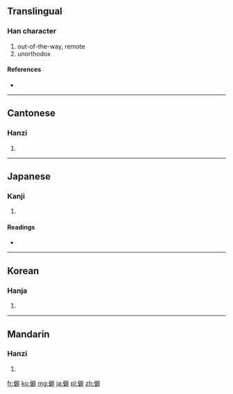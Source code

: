 ==Translingual==

===Han character===
{{Han char|rn=9|rad=人|as=13|sn=15|four=2024<sub>1</sub>|canj=人尸口十 (OSRJ)}}

# out-of-the-way, remote
# unorthodox

====References====
* {{Han ref|kx=0118.140|dkj=01166|dj=0250.240|hdz=10229.050|uh=50FB|ud=20731|bh=BBF7|bd=48119}}

----

==Cantonese==

===Hanzi===
{{yue-hanzi|jyut=|y=pik1}}

# {{defn|lang=yue|sort=人13}}

----

==Japanese==

===Kanji===
{{ja-kanji|grade=|rs=人13}}

# {{defn|lang=ja|sort=人13}}

====Readings====
* {{ja-readings|on=[[へき]] (heki), [[ひ]] (hi), [[へい]] (hei)|kun=[[ひがむ]] (higamu)}}

----

==Korean==

===Hanja===
{{ko-hanja|hangeul=[[벽]], [[피]]|rv=byeok, pi|mr=pyŏk, p'i}}

# {{defn|lang=ko|sort=人13}}

----

==Mandarin==

===Hanzi===
{{cmn-hanzi|pin=[[pì]] ([[pi4]])|wg=p'i<sup>4</sup>}}

# {{defn|lang=cmn|sort=人13}}

[[fr:僻]]
[[ko:僻]]
[[mg:僻]]
[[ja:僻]]
[[pl:僻]]
[[zh:僻]]
